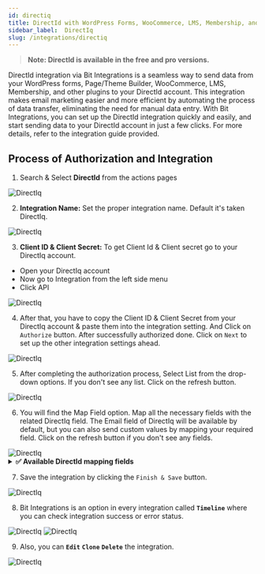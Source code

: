 ```yaml
---
id: directiq
title: DirectId with WordPress Forms, WooCommerce, LMS, Membership, and Other Plugins Integrations.
sidebar_label:  DirectIq
slug: /integrations/directiq
---
```


> **Note: DirectId is available in the free and pro versions.**

DirectId integration via Bit Integrations is a seamless way to send data from your WordPress forms, Page/Theme Builder, WooCommerce, LMS, Membership, and other plugins to your DirectId account. This integration makes email marketing easier and more efficient by automating the process of data transfer, eliminating the need for manual data entry. With Bit Integrations, you can set up the DirectId integration quickly and easily, and start sending data to your DirectId account in just a few clicks. For more details, refer to the integration guide provided.

## Process of Authorization and Integration

1.	Search & Select **DirectId** from the actions pages
 <Image src="actions/direct_iq/select-direct-iq" alt="DirectIq" w="1020" h="350" />

2. **Integration Name:** Set the proper integration name. Default it's taken DirectIq.
 <Image src="actions/direct_iq/integrations-name" alt="DirectIq" w="1020" h="350" />

3.	**Client ID & Client Secret:** To get Client Id & Client secret go to your DirectIq account.
-   Open your DirectIq account
-   Now go to Integration from the left side menu
-   Click API

 <Image src="actions/direct_iq/client-id-screct" alt="DirectIq" w="1020" h="350" />

4. After that, you have to copy the Client ID & Client Secret from your DirectIq account & paste them into the integration setting. And Click on `Authorize` button. After successfully authorized done. Click on `Next` to set up the other integration settings ahead.
 <Image src="actions/direct_iq/authorized" alt="DirectIq" w="1020" h="350" />

5.	After completing the authorization process, Select List from the drop-down options. If you don't see any list. Click on the refresh button.
 <Image src="actions/direct_iq/select-list" alt="DirectIq" w="1020" h="350" />

6.	You will find the Map Field option. Map all the necessary fields with the related DirectIq field. The Email field of DirectIq will be available by default, but you can also send custom values by mapping your required field. Click on the refresh button if you don't see any fields.
 <Image src="actions/direct_iq/field-mapping" alt="DirectIq" w="1020" h="350" />
<details>
      <summary>
       <b>✅ Available DirectId mapping fields</b>
      </summary>
      <div>
         <ul>
            <li>First Name</li>
            <li>Laste Name</li>
            <li>Email</li>
            <li>All DirectIq Custom Fields</li>
         </ul>
      </div>
</details>

7. Save the integration by clicking the `Finish & Save` button.

 <Image src="actions/direct_iq/finish-save" alt="DirectIq" w="1020" h="350" />

8. Bit Integrations is an option in every integration called **`Timeline`** where you can check integration success or error status.
 <Image src="actions/direct_iq/timeline" alt="DirectIq" w="1020" h="350" />
 <Image src="actions/direct_iq/success-error-status" alt="DirectIq" w="1020" h="350" />

9. Also, you can **`Edit`** **`Clone`** **`Delete`** the integration.

 <Image src="actions/direct_iq/edit-clone-delete" alt="DirectIq" w="1020" h="350" />


<Feedback/>